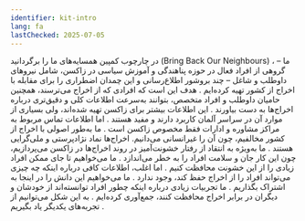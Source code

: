 ```yaml
---
identifier: kit-intro
lang: fa
lastChecked: 2025-07-05
---
```


در چارچوب کمپین همسایه‌های ما را برگردانید
(Bring Back Our Neighbours)
،
ما – گروهی از افراد فعال در حوزه پناهندگی و آموزش سیاسی در زاکسن، شامل نیروهای داوطلب و شاغل – چند بروشور اطلاع‌رسانی و این چمدان اضطراری را برای مقابله با اخراج از کشور تهیه کرده‌ایم
.
هدف این است که افرادی که از اخراج می‌ترسند، همچنین حامیان داوطلب و افراد متخصص، بتوانند به‌سرعت اطلاعات کلی و دقیق‌تری درباره اخراج‌ها به دست بیاورند
.
این اطلاعات بیشتر برای زاکسن تهیه شده‌اند، ولی بسیاری از موارد آن در سراسر آلمان کاربرد دارند و مفید هستند
.
اما اطلاعات تماس مربوط به مراکز مشاوره و ادارات فقط مخصوص زاکسن است
.
ما به‌طور اصولی با اخراج از کشور مخالفیم، چون آن را غیرانسانی می‌دانیم. اخراج‌ها نماد نژادپرستی و ملی‌گرایی هستند
.
ما به‌ویژه به انتقاد از رفتار خشونت‌آمیز در روند اخراج‌ها در زاکسن می‌پردازیم، چون این کار جان و سلامت افراد را به خطر می‌اندازد
.
ما می‌خواهیم تا جای ممکن افراد زیادی را از این خشونت محافظت کنیم
.
اما اغلب، اطلاعات کافی درباره اینکه چه چیزی می‌تواند افراد را از اخراج حفظ کند، وجود ندارد
.
ما می‌خواهیم این دانش را در اینجا به اشتراک بگذاریم
.
ما تجربیات زیادی درباره اینکه چطور افراد توانسته‌اند از خودشان و دیگران در برابر اخراج محافظت کنند، جمع‌آوری کرده‌ایم
.
به این شکل می‌توانیم از تجربه‌های یکدیگر یاد بگیریم
.

<Block identifier="organise-wcu" />
